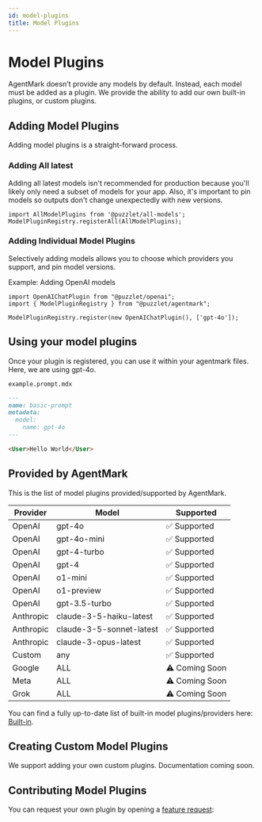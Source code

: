 ```yaml
---
id: model-plugins
title: Model Plugins
---
```


# Model Plugins

AgentMark doesn't provide any models by default. Instead, each model must be added as a plugin. We provide the ability to add our own
built-in plugins, or custom plugins.

## Adding Model Plugins

Adding model plugins is a straight-forward process.

### Adding All latest

Adding all latest models isn't recommended for production because you'll likely only need a subset of models for your app. Also, it's important to pin models
so outputs don't change unexpectedly with new versions.

```tsx
import AllModelPlugins from '@puzzlet/all-models';
ModelPluginRegistry.registerAll(AllModelPlugins);
```

### Adding Individual Model Plugins

Selectively adding models allows you to choose which providers you support, and pin model versions.

Example: Adding OpenAI models
```tsx
import OpenAIChatPlugin from "@puzzlet/openai";
import { ModelPluginRegistry } from "@puzzlet/agentmark";

ModelPluginRegistry.register(new OpenAIChatPlugin(), ['gpt-4o']);
```

## Using your model plugins

Once your plugin is registered, you can use it within your agentmark files. Here, we are using gpt-4o.

`example.prompt.mdx`
```md
---
name: basic-prompt
metadata:
  model:
    name: gpt-4o
---

<User>Hello World</User>
```

## Provided by AgentMark

This is the list of model plugins provided/supported by AgentMark.

| Provider   | Model                        | Supported      |
|------------|------------------------------|----------------|
| OpenAI     | gpt-4o                       | ✅ Supported   |
| OpenAI     | gpt-4o-mini                  | ✅ Supported   |
| OpenAI     | gpt-4-turbo                  | ✅ Supported   |
| OpenAI     | gpt-4                        | ✅ Supported   |
| OpenAI     | o1-mini                      | ✅ Supported   |
| OpenAI     | o1-preview                   | ✅ Supported   |
| OpenAI     | gpt-3.5-turbo                | ✅ Supported   |
| Anthropic  | claude-3-5-haiku-latest      | ✅ Supported   |
| Anthropic  | claude-3-5-sonnet-latest     | ✅ Supported   |
| Anthropic  | claude-3-opus-latest         | ✅ Supported   |
| Custom     | any                          | ✅ Supported   |
| Google     | ALL                          | ⚠️ Coming Soon |
| Meta       | ALL                          | ⚠️ Coming Soon |
| Grok       | ALL                          | ⚠️ Coming Soon |


You can find a fully up-to-date list of built-in model plugins/providers here: [Built-in](https://github.com/puzzlet-ai/agentmark/blob/main/src/model-plugins/all-latest.ts).

## Creating Custom Model Plugins

We support adding your own custom plugins. Documentation coming soon.

## Contributing Model Plugins

You can request your own plugin by opening a [feature request](https://github.com/puzzlet-ai/agentmark/issues/new?assignees=&labels=enhancement&projects=&template=feature_request.md&title=%5BFEATURE%5D): 